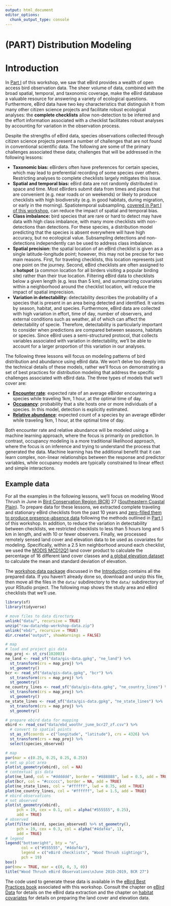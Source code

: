 ```yaml
---
output: html_document
editor_options: 
  chunk_output_type: console
---
```


# (PART) Distribution Modeling {-}

# Introduction {#model-intro}

In [Part I](#ebird-intro) of this workshop, we saw that eBird provides a wealth of open access bird observation data. The sheer volume of data, combined with the broad spatial, temporal, and taxonomic coverage, make the eBird database a valuable resource for answering a variety of ecological questions. Furthermore, eBird data have two key characteristics that distinguish it from many other citizen science projects and facilitate robust ecological analyses: the **complete checklists** allow non-detection to be inferred and the effort information associated with a checklist facilitates robust analyses by accounting for variation in the observation process.

Despite the strengths of eBird data, species observations collected through citizen science projects present a number of challenges that are not found in conventional scientific data. The following are some of the primary challenges associated these data; challenges that will be addressed in the following lessons:

- **Taxonomic bias:** eBirders often have preferences for certain species, which may lead to preferential recording of some species over others. Restricting analyses to complete checklists largely mitigates this issue.
- **Spatial and temporal bias:** eBird data are not randomly distributed in space and time. Most eBirders submit data from times and places that are convenient (e.g. near roads or on weekends) or likely to produce checklists with high biodiversity (e.g. in good habitats, during migration, or early in the morning). Spatiotemporal subsampling, [covered in Part I of this workshop](#subsampling), can reduce the impact of spatial and temporal bias.
- **Class imbalance:** bird species that are rare or hard to detect may have data with high class imbalance, with many more checklists with non-detections than detections. For these species, a distribution model predicting that the species is absent everywhere will have high accuracy, but no ecological value. Subsampling detections and non-detections independently can be used to address class imbalance.
- **Spatial precision:** the spatial location of an eBird checklist is given as a single latitude-longitude point; however, this may not be precise for two main reasons. First, for traveling checklists, this location represents just one point on the journey. Second, eBird checklists are often assigned to a **hotspot** (a common location for all birders visiting a popular birding site) rather than their true location. Filtering eBird data to checklists below a given length (e.g. less than 5 km), and summarizing covariates within a neighborhood around the checklist location, will reduce the impact of spatial imprecision.
- **Variation in detectability:** detectability describes the probability of a species that is present in an area being detected and identified. It varies by season, habitat, and species. Furthermore, eBird data are collected with high variation in effort, time of day, number of observers, and external conditions such as weather, all of which can affect the detectability of specie. Therefore, detectability is particularly important to consider when predictions are compared between seasons, habitats or species. Since eBird uses a semi-structured protocol, that collects variables associated with variation in detectability, we'll be able to account for a larger proportion of this variation in our analyses.

The following three lessons will focus on modeling patterns of bird distribution and abundance using eBird data. We won't delve too deeply into the technical details of these models, rather we'll focus on demonstrating a set of best practices for distribution modeling that address the specific challenges associated with eBird data. The three types of models that we'll cover are:

- [**Encounter rate**](#encounter): expected rate of an average eBirder encountering a species while traveling 1km, 1 hour, at the optimal time of day.
- [**Occupancy**](#occupancy): probability that a site hosts one or more individuals of a species. In this model, detection is explicitly estimated.
- [**Relative abundance**](#abundance): expected count of a species by an average eBirder while traveling 1km, 1 hour, at the optimal time of day.

Both encounter rate and relative abundance will be modeled using a machine learning approach, where the focus is primarily on prediction. In contrast, occupancy modeling is a more traditional likelihood approach, where the focus is on inference and trying to understand the process that generated the data. Machine learning has the additional benefit that it can learn complex, non-linear relationships between the response and predictor variables, while occupancy models are typically constrained to linear effect and simple interactions.

## Example data {#model-intro-data}

For all the examples in the following lessons, we'll focus on modeling Wood Thrush in June in [Bird Conservation Region (BCR)](http://nabci-us.org/resources/bird-conservation-regions/) 27 ([Southeastern Coastal Plain](http://nabci-us.org/resources/bird-conservation-regions-map/#bcr27)). To prepare data for these lessons, we extracted complete traveling and stationary eBird checklists from the past 10 years and [zero-filled them to produce presence-absence data](#presabs) following the methods outlined in [Part I](#ebird-intro) of this workshop. In addition, to reduce the variation in detectability between checklists, we restricted checklists to less than 5 hours long and 5 km in length, and with 10 or fewer observers. Finally, we processed remotely sensed land cover and elevation data to be used as covariates for modeling. Specifically, within a 2.5 km neighborhood around each checklist, we used the [MODIS MCD12Q1](https://lpdaac.usgs.gov/products/mcd12q1v006/) land cover product to calculate the percentage of 16 different land cover classes and [a global elevation dataset](http://www.earthenv.org/topography) to calculate the mean and standard deviation of elevation.

The [workshop data package](https://github.com/mstrimas/ebp-workshop/raw/master/raw-data/ebp-workshop.zip) discussed in the [Introduction](#intro) contains all the prepared data. If you haven't already done so, download and unzip this file, then move all the files in the `data/` subdirectory to the `data/` subdirectory of your RStudio project. The following map shows the study area and eBird checklists that we'll use.

```r
library(sf)
library(tidyverse)

# move files to data directory
unlink("data/", recursive = TRUE)
unzip("raw-data/ebp-workshop-data.zip")
unlink("ebd/", recursive = TRUE)
dir.create("output", showWarnings = FALSE)

# map
# load and project gis data
map_proj <- st_crs(102003)
ne_land <- read_sf("data/gis-data.gpkg", "ne_land") %>% 
  st_transform(crs = map_proj) %>% 
  st_geometry()
bcr <- read_sf("data/gis-data.gpkg", "bcr") %>% 
  st_transform(crs = map_proj) %>% 
  st_geometry()
ne_country_lines <- read_sf("data/gis-data.gpkg", "ne_country_lines") %>% 
  st_transform(crs = map_proj) %>% 
  st_geometry()
ne_state_lines <- read_sf("data/gis-data.gpkg", "ne_state_lines") %>% 
  st_transform(crs = map_proj) %>% 
  st_geometry()

# prepare ebird data for mapping
ebird <- read_csv("data/ebd_woothr_june_bcr27_zf.csv") %>% 
  # convert to spatial points
  st_as_sf(coords = c("longitude", "latitude"), crs = 4326) %>% 
  st_transform(crs = map_proj) %>% 
  select(species_observed)

# map
par(mar = c(0.25, 0.25, 0.25, 0.25))
# set up plot area
plot(st_geometry(ebird), col = NA)
# contextual gis data
plot(ne_land, col = "#dddddd", border = "#888888", lwd = 0.5, add = TRUE)
plot(bcr, col = "#cccccc", border = NA, add = TRUE)
plot(ne_state_lines, col = "#ffffff", lwd = 0.75, add = TRUE)
plot(ne_country_lines, col = "#ffffff", lwd = 1.5, add = TRUE)
# ebird observations
# not observed
plot(st_geometry(ebird),
     pch = 19, cex = 0.1, col = alpha("#555555", 0.25),
     add = TRUE)
# observed
plot(filter(ebird, species_observed) %>% st_geometry(),
     pch = 19, cex = 0.3, col = alpha("#4daf4a", 1),
     add = TRUE)
# legend
legend("bottomright", bty = "n",
       col = c("#555555", "#4daf4a"),
       legend = c("eBird checklists", "Wood Thrush sightings"),
       pch = 19)
box()
par(new = TRUE, mar = c(0, 0, 3, 0))
title("Wood Thrush eBird Observations\nJune 2010-2019, BCR 27")
```

The code used to generate these data is available in the [eBird Best Practices book](http://strimas.com/ebird-best-practices/) associated with this workshop. Consult the chapter on [eBird Data](http://strimas.com/ebird-best-practices/ebird.html) for details on the eBird data extraction and the chapter on [habitat covariates](http://strimas.com/ebird-best-practices/covariates.html) for details on preparing the land cover and elevation data.